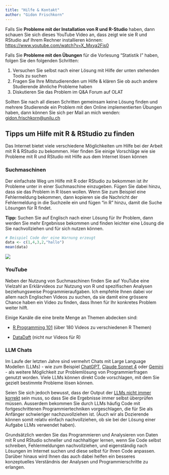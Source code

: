 ```yaml
---
title: "Hilfe & Kontakt"
author: "Gidon Frischkorn"
---
```


Falls Sie **Probleme mit der Installation von R und R-Studio** haben, dann schauen Sie sich dieses YouTube Video an, dass zeigt wie sie R und RStudio auf Ihrem Rechner installieren können: <https://www.youtube.com/watch?v=X_Mxya2Fis0>

Falls Sie **Probleme mit den Übungen** für die Vorlesung "Statistik I" haben, folgen Sie den folgenden Schritten:

1.  Versuchen Sie selbst nach einer Lösung mit Hilfe der unten stehenden Tools zu suchen
2.  Fragen Sie Ihre Mitstudierenden um Hilfe & klären Sie ob auch andere Studierende ähnliche Probleme haben
3.  Diskutieren Sie das Problem im Q&A Forum auf OLAT

Sollten Sie nach all diesen Schritten gemeinsam keine Lösung finden und mehrere Studierende ein Problem mit den Online implementierten Übungen haben, dann können Sie sich per Mail an mich wenden: [gidon.frischkorn\@unilu.ch](mailto:gidon.frischkorn@unilu.ch)

## Tipps um Hilfe mit R & RStudio zu finden

Das Internet bietet viele verschiedene Möglichkeiten um Hilfe bei der Arbeit mit R & RStudio zu bekommen. Hier finden Sie einige Vorschläge wie sie Probleme mit R und RStudio mit Hilfe aus dem Internet lösen können

### Suchmaschinen

Der einfachste Weg um Hilfe mit R oder RStudio zu bekommen ist ihr Probleme unter in einer Suchmaschine einzugeben. Fügen Sie dabei hinzu, dass sie das Problem in R lösen wollen. Wenn Sie zum Beispiel eine Fehlermeldung bekommen, dann kopieren sie die Nachricht der Fehlermeldung in die Suchzeile ein und fügen "in R" hinzu, damit die Suche Lösungen für R findet.

**Tipp:** Suchen Sie auf Englisch nach einer Lösung für Ihr Problem, dann werden Sie mehr Ergebnisse bekommen und finden leichter eine Lösung die Sie nachvollziehen und für sich nutzen können.

```r
# Beispiel Code der eine Warnung erzeugt
data <- c(1,4,3,2,"hallo")
mean(data)
```

![](images/clipboard-2862428818.png)

### YouTube

Neben der Nutzung von Suchmaschinen finden Sie auf YouTube eine Vielzahl an Erklärvideos zur Nutzung von R und spezifischen Analysen beziehungsweise Programmieraufgaben. Ich empfehle Ihnen dabei vor allem nach Englischen Videos zu suchen, da sie damit eine grössere Chance haben ein Video zu finden, dass Ihnen für Ihr konkretes Problem weiter hilft.

Einige Kanäle die eine breite Menge an Themen abdecken sind:

-   [R Programming 101](https://www.youtube.com/channel/UCfJyQ3P2k_SuqfxVdqIEQNw) (über 180 Videos zu verschiedenen R Themen)

-   [DataDaft](https://www.youtube.com/@DataDaft) (nicht nur Videos für R)

### LLM Chats

Im Laufe der letzten Jahre sind vermehrt Chats mit Large Language Modellen (LLMs) - wie zum Beispiel [ChatGPT](https://chatgpt.com/), [Claude Sonnet 4](https://www.anthropic.com/claude/sonnet) oder [Gemini](https://gemini.google.com/?hl=de) - als weitere Möglichkeit zur Problemlösung von Programmierfragen genutzt worden. Viele LLMs können direkt Code vorschlagen, mit dem Sie gezielt bestimmte Probleme lösen können.

Seien Sie sich jedoch bewusst, dass der Output der [LLMs nicht immer korrekt](https://posit.co/blog/r-llm-evaluation/) sein muss, so dass Sie die Ergebnisse immer selbst überprüfen müssen. Ausserdem bekommen Sie durch LLMs häufig Code mit fortgeschrittenen Programmiertechniken vorgeschlagen, die für Sie als Anfänger schwieriger nachzuvollziehen ist. (Auch wir als Dozierende können somit relativ einfach nachvollziehen, ob sie bei der Lösung einer Aufgabe LLMs verwendet haben).

Grundsätzlich werden Sie das Programmieren und Analysieren von Daten mit R und RStudio schneller und nachhaltiger lernen, wenn Sie Code selbst schreiben, Fehlermeldungen nachvollziehen, und eigenständig nach Lösungen im Internet suchen und diese selbst für Ihren Code anpassen. Darüber hinaus wird Ihnen das auch dabei helfen ein besseres konzeptuelles Verständnis der Analysen und Programmierschritte zu erlangen.
